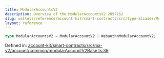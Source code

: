 ```yaml
---
title: ModularAccountsV2
description: Overview of the ModularAccountsV2 2097152
slug: wallets/reference/account-kit/smart-contracts/src/type-aliases/ModularAccountsV2
layout: reference
---
```


```ts
type ModularAccountsV2 = ModularAccountV2 | WebauthnModularAccountV2;
```

Defined in: [account-kit/smart-contracts/src/ma-v2/account/common/modularAccountV2Base.ts:36](https://github.com/alchemyplatform/aa-sdk/blob/923a52171f7246172caf350853843e6680197da9/account-kit/smart-contracts/src/ma-v2/account/common/modularAccountV2Base.ts#L36)
